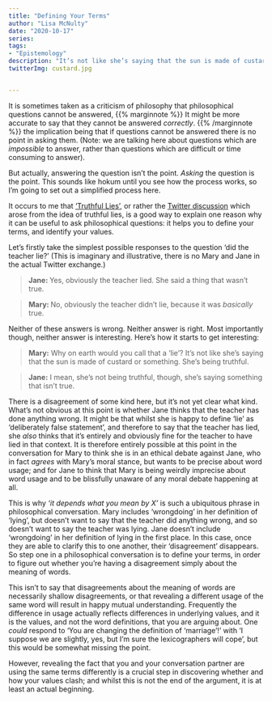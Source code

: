 ```yaml
---
title: "Defining Your Terms"
author: "Lisa McNulty"
date: "2020-10-17"
series:
tags: 
- "Epistemology"
description: "It’s not like she’s saying that the sun is made of custard."
twitterImg: custard.jpg


---
```



It is sometimes taken as a criticism of philosophy that philosophical questions cannot be answered,  {{% marginnote %}} It might be more accurate to say that they cannot be answered *correctly*.  {{% /marginnote %}} the implication being that if questions cannot be answered there is no point in asking them. (Note: we are talking here about questions which are _impossible_ to answer, rather than questions which are difficult or time consuming to answer). 

But actually, answering the question isn’t the point. _Asking_ the question is the point. This sounds like hokum until you see how the process works, so I’m going to set out a simplified process here.

It occurs to me that [‘Truthful Lies’](/2020/09/07/truthful-lies/), or rather the [Twitter discussion](https://twitter.com/LisaIRMcNulty/status/1296441564659679233) which arose from the idea of truthful lies, is a good way to explain one reason why it can be useful to ask philosophical questions: it helps you to define your terms, and identify your values. 

Let’s firstly take the simplest possible responses to the question ‘did the teacher lie?’ (This is imaginary and illustrative, there is no Mary and Jane in the actual Twitter exchange.) 

> **Jane: ** Yes, obviously the teacher lied. She said a thing that wasn’t true. 


> **Mary: **No, obviously the teacher didn’t lie, because it was _basically_ true. 

Neither of these answers is wrong. Neither answer is right. Most importantly though, neither answer is interesting. Here’s how it starts to get interesting: 


> **Mary:** Why on earth would you call that a ‘lie’? It’s not like she’s saying that the sun is made of custard or something. She’s being truthful. 


> **Jane:** I mean, she’s not being truthful, though, she’s saying something that isn’t true. 

There is a disagreement of some kind here, but it’s not yet clear what kind. What’s not obvious at this point is whether Jane thinks that the teacher has done anything wrong. It might be that whilst she is happy to define ‘lie’ as ‘deliberately false statement’, and therefore to say that the teacher has lied, she _also_ thinks that it’s entirely and obviously fine for the teacher to have lied in that context. It is therefore entirely possible at this point in the conversation for Mary to think she is in an ethical debate against Jane, who in fact _agrees_ with Mary’s moral stance, but wants to be precise about word usage; and for Jane to think that Mary is being weirdly imprecise about word usage and to be blissfully unaware of any moral debate happening at all. 

This is why _‘it depends what you mean by X’_ is such a ubiquitous phrase in philosophical conversation. Mary includes ‘wrongdoing’ in her definition of ‘lying’, but doesn’t want to say that the teacher did anything wrong, and so doesn’t want to say the teacher was lying. Jane doesn’t include ‘wrongdoing’ in her definition of lying in the first place. In this case, once they are able to clarify this to one another, their ‘disagreement’ disappears. So step one in a philosophical conversation is to define your terms, in order to figure out whether you’re having a disagreement simply about the meaning of words.

This isn’t to say that disagreements about the meaning of words are necessarily shallow disagreements, or that revealing a different usage of the same word will result in happy mutual understanding. Frequently the difference in usage actually reflects differences in underlying values, and it is the values, and not the word definitions, that you are arguing about.  One _could_ respond to ‘You are changing the definition of ‘marriage’!’ with ‘I suppose we are slightly, yes, but I’m sure the lexicographers will cope’, but this would be somewhat missing the point. 

However, revealing the fact that you and your conversation partner are using the same terms differently is a crucial step in discovering whether and how your values clash; and whilst this is not the end of the argument, it is at least an actual beginning. 
